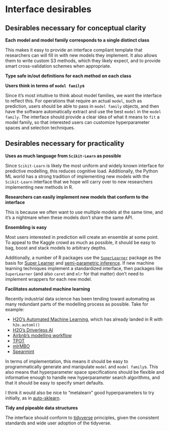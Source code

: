 # Interface desirables

## Desirables necessary for conceptual clarity

**Each model and model family corresponds to a single distinct class**

This makes it easy to provide an interface compliant template that researchers can will fill in with new models they implement. It also allows them to write custom S3 methods, which they likely expect, and to provide smart cross-validation schemes when appropriate.

**Type safe in/out definitions for each method on each class**


**Users think in terms of `model family`s**

Since it's most intuitive to think about model families, we want the interface to reflect this. For operations that require an actual `model`, such as prediction, users should be able to pass in `model family` objects, and then have the software automatically extract and use the best `model` in the `model family`. The interface should provide a clear idea of what it means to `fit` a model family, so that interested users can customize hyperparameter spaces and selection techniques. 

## Desirables necessary for practicality

**Uses as much language from `Scikit-Learn` as possible**

Since `Scikit-Learn` is likely the most uniform and widely known interface for predictive modelling, this reduces cognitive load. Additionally, the Python ML world has a strong tradition of implementing new models with the `Scikit-Learn` interface that we hope will carry over to new researchers implementing new methods in R.

**Researchers can easily implement new models that conform to the interface**

This is because we often want to use multiple models at the same time, and it's a nightmare when these models don't share the same API.

**Ensembling is easy**

Most users interested in prediction will create an ensemble at some point. To appeal to the Kaggle crowd as much as possible, it should be easy to bag, boost and stack models to arbitrary depths.

Additionally, a number of R packages use the [`SuperLearner`](https://github.com/ecpolley/SuperLearner) package as the basis for [Super Learner](http://biostats.bepress.com/ucbbiostat/paper222/) and [semi-parametric inference](https://arxiv.org/pdf/1510.04740.pdf). If new machine learning techniques  implement a standardized interface, then packages like `SuperLearner` (and also `caret` and `mlr` for that matter) don't need to implement wrappers for each new model.

**Facilitates automated machine learning**

Recently industrial data science has been tending toward automating as many redundant parts of the modelling process as possible. Take for example:

- [H2O's Automated Machine Learning](http://docs.h2o.ai/h2o/latest-stable/h2o-docs/automl.html), which has already landed in R with `h2o.automl()`
- [H2O's Driverless AI](https://www.h2o.ai/driverless-ai/)
- [Airbnb's modelling workflow](https://medium.com/airbnb-engineering/automated-machine-learning-a-paradigm-shift-that-accelerates-data-scientist-productivity-airbnb-f1f8a10d61f8)
- [TPOT](https://github.com/rhiever/tpot)
- [mlrMBO](https://mlr-org.github.io/mlrMBO/)
- [Spearmint](https://github.com/HIPS/Spearmint)

In terms of implementation, this means it should be easy to programmatically generate and manipulate `model` and `model family`s. This also means that hyperparameter space specifications should be flexible and informative enough to handle new hyperparameter search algorithms, and that it should be easy to specify smart defaults.

I think it would also be nice to "metalearn" good hyperparameters to try initially, as in [auto-sklearn](https://papers.nips.cc/paper/5872-efficient-and-robust-automated-machine-learning.pdf).

**Tidy and pipeable data structures**

The interface should conform to [tidyverse](https://www.tidyverse.org/) principles, given the consistent standards and wide user adoption of the tidyverse.

